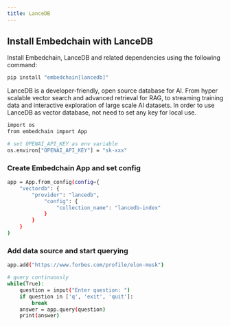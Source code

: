 ```yaml
---
title: LanceDB
---
```


## Install Embedchain with LanceDB

Install Embedchain, LanceDB and  related dependencies using the following command:

```bash
pip install "embedchain[lancedb]"
```

LanceDB is a developer-friendly, open source database for AI. From hyper scalable vector search and advanced retrieval for RAG, to streaming training data and interactive exploration of large scale AI datasets.
In order to use LanceDB as vector database, not need to set any key for local use. 

```bash
import os
from embedchain import App

# set OPENAI_API_KEY as env variable
os.environ["OPENAI_API_KEY"] = "sk-xxx"
```

### Create Embedchain App and set config

```bash
app = App.from_config(config={
    "vectordb": {
        "provider": "lancedb",
            "config": {
                "collection_name": "lancedb-index"
            }
        }
    }
)
```

### Add data source and start querying

```bash
app.add("https://www.forbes.com/profile/elon-musk")

# query continuously
while(True):
    question = input("Enter question: ")
    if question in ['q', 'exit', 'quit']:
        break
    answer = app.query(question)
    print(answer)
```